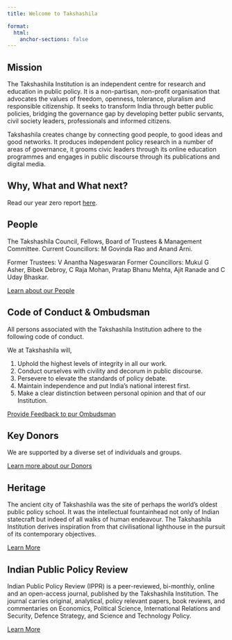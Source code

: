 ```yaml
---
title: Welcome to Takshashila

format:
  html:
    anchor-sections: false
---
```


## Mission

The Takshashila Institution is an independent centre for research and education in public policy. It is a non-partisan, non-profit organisation that advocates the values of freedom, openness, tolerance, pluralism and responsible citizenship. It seeks to transform India through better public policies, bridging the governance gap by developing better public servants, civil society leaders, professionals and informed citizens.

Takshashila creates change by connecting good people, to good ideas and good networks. It produces independent policy research in a number of areas of governance, it grooms civic leaders through its online education programmes and engages in public discourse through its publications and digital media.

## Why, What and What next?

Read our year zero report [here](day_zero.qmd).

## People

The Takshashila Council, Fellows, Board of Trustees & Management Committee.
Current Councillors: M Govinda Rao and Anand Arni.

Former Trustees: V Anantha Nageswaran
Former Councillors: Mukul G Asher, Bibek Debroy, C Raja Mohan, Pratap Bhanu Mehta, Ajit Ranade and C Uday Bhaskar.

::: {.about-cta}
[Learn about our People](pages/about.qmd){.about-btn}
:::

## Code of Conduct & Ombudsman

All persons associated with the Takshashila Institution adhere to the following code of conduct.

We at Takshashila will,

1. Uphold the highest levels of integrity in all our work.
2. Conduct ourselves with civility and decorum in public discourse.
3. Persevere to elevate the standards of policy debate.
4. Maintain independence and put India’s national interest first.
5. Make a clear distinction between personal opinion and that of our Institution.

::: {.about-cta}
[Provide Feedback to pur Ombudsman](pages/about.qmd){.about-btn}
:::

## Key Donors

We are supported by a diverse set of individuals and groups.

::: {.about-cta}
[Learn more about our Donors](pages/about.qmd){.about-btn}
:::

## Heritage

The ancient city of Takshashila was the site of perhaps the world’s oldest public policy school. It was the intellectual fountainhead not only of Indian statecraft but indeed of all walks of human endeavour. The Takshashila Institution derives inspiration from that civilisational lighthouse in the pursuit of its contemporary objectives.

::: {.about-cta}
[Learn More](pages/about.qmd){.about-btn}
:::

## Indian Public Policy Review

Indian Public Policy Review (IPPR) is a peer-reviewed, bi-monthly, online and an open-access journal, published by the Takshashila Institution. The journal carries original, analytical, policy relevant papers, book reviews, and commentaries on Economics, Political Science, International Relations and Security, Defence Strategy, and Science and Technology Policy.

::: {.about-cta}
[Learn More](pages/about.qmd){.about-btn}
:::
